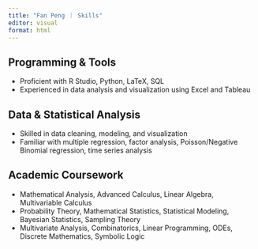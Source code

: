 ```yaml
---
title: "Fan Peng ｜ Skills"
editor: visual
format: html
---
```


<div class="section-banner skills-banner">
 <div class="banner-text">

## Programming & Tools

-   Proficient with R Studio, Python, LaTeX, SQL
-   Experienced in data analysis and visualization using Excel and Tableau

## Data & Statistical Analysis

-   Skilled in data cleaning, modeling, and visualization
-   Familiar with multiple regression, factor analysis, Poisson/Negative Binomial regression, time series analysis

## Academic Coursework

-   Mathematical Analysis, Advanced Calculus, Linear Algebra, Multivariable Calculus
-   Probability Theory, Mathematical Statistics, Statistical Modeling, Bayesian Statistics, Sampling Theory
-   Multivariate Analysis, Combinatorics, Linear Programming, ODEs, Discrete Mathematics, Symbolic Logic

 </div>
</div>